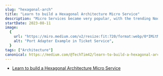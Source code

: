```yaml
---
slug: "hexagonal-arch"
title: "Learn to build a Hexagonal Architecture Micro Service"
description: "Micro Services became very popular, with the trending NodeJs, MERN Stacks. People started to give up their old monolith project and started to build more and more services to scale horizontally."
startDate: 2023-08-11
image:
  {
    url: "https://miro.medium.com/v2/resize:fit:720/format:webp/0*IMitMmjKB3ecuBFO.png",
    alt: "Port Adapter Example in Ticket Service",
  }
tags: ["Architecture"]
canonical: https://medium.com/@TechTim42/learn-to-build-a-hexagonal-architecture-micro-service-11146955b57c
---
```


- [Learn to build a Hexagonal Architecture Micro Service](https://medium.com/@TechTim42/learn-to-build-a-hexagonal-architecture-micro-service-11146955b57c)
